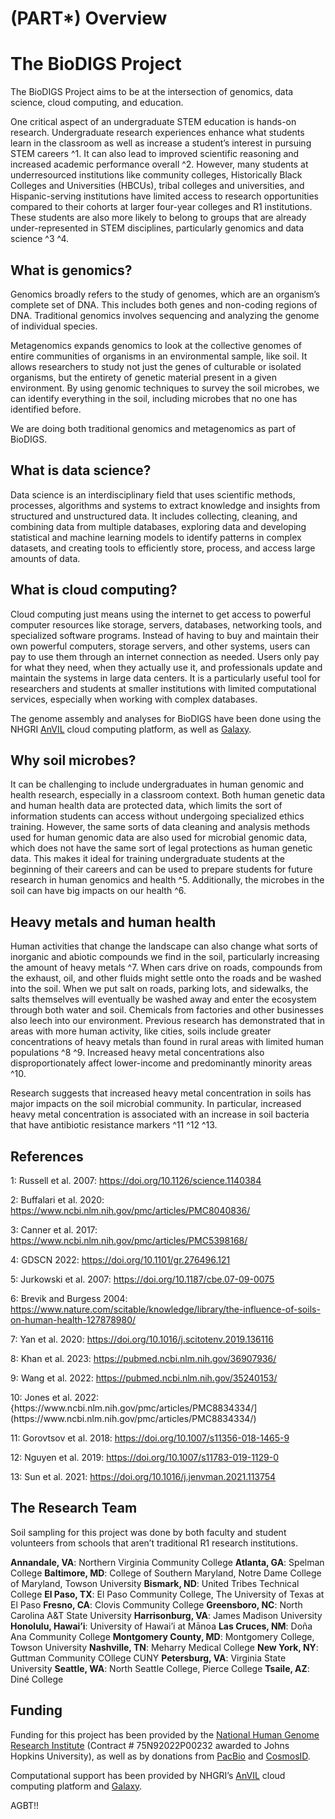 
# (PART\*) Overview {-}

# The BioDIGS Project

The BioDIGS Project aims to be at the intersection of genomics, data science, cloud computing, and education.

One critical aspect of an undergraduate STEM education is hands-on research. Undergraduate research experiences enhance what students learn in the classroom as well as increase a student's interest in pursuing STEM careers ^1. It can also lead to improved scientific reasoning and increased academic performance overall ^2. However, many students at underresourced institutions like community colleges, Historically Black Colleges and Universities (HBCUs), tribal colleges and universities, and Hispanic-serving institutions have limited access to research opportunities compared to their cohorts at larger four-year colleges and R1 institutions. These students are also more likely to belong to groups that are already under-represented in STEM disciplines, particularly genomics and data science ^3 ^4.

## What is genomics?

Genomics broadly refers to the study of genomes, which are an organism's complete set of DNA. This includes both genes and non-coding regions of DNA. Traditional genomics involves sequencing and analyzing the genome of individual species.

Metagenomics expands genomics to look at the collective genomes of entire communities of organisms in an environmental sample, like soil. It allows researchers to study not just the genes of culturable or isolated organisms, but the entirety of genetic material present in a given environment. By using genomic techniques to survey the soil microbes, we can identify everything in the soil, including microbes that no one has identified before.

We are doing both traditional genomics and metagenomics as part of BioDIGS.

## What is data science?

Data science is an interdisciplinary field that uses scientific methods, processes, algorithms and systems to extract knowledge and insights from structured and unstructured data. It includes collecting, cleaning, and combining data from multiple databases, exploring data and developing statistical and machine learning models to identify patterns in complex datasets, and creating tools to efficiently store, process, and access large amounts of data.

## What is cloud computing?

Cloud computing just means using the internet to get access to powerful computer resources like storage, servers, databases, networking tools, and specialized software programs. Instead of having to buy and maintain their own powerful computers, storage servers, and other systems, users can pay to use them through an internet connection as needed. Users only pay for what they need, when they actually use it, and professionals update and maintain the systems in large data centers. It is a particularly useful tool for researchers and students at smaller institutions with limited computational services, especially when working with complex databases.

The genome assembly and analyses for BioDIGS have been done using the NHGRI [AnVIL](https://anvilproject.org/) cloud computing platform, as well as [Galaxy](usegalaxy.org). 

## Why soil microbes?

It can be challenging to include undergraduates in human genomic and health research, especially in a classroom context. Both human genetic data and human health data are protected data, which limits the sort of information students can access without undergoing specialized ethics training. However, the same sorts of data cleaning and analysis methods used for human genomic data are also used for microbial genomic data, which does not have the same sort of legal protections as human genetic data. This makes it ideal for training undergraduate students at the beginning of their careers and can be used to prepare students for future research in human genomics and health ^5. Additionally, the microbes in the soil can have big impacts on our health ^6.

## Heavy metals and human health

Human activities that change the landscape can also change what sorts of inorganic and abiotic compounds we find in the soil, particularly increasing the amount of heavy metals ^7. When cars drive on roads, compounds from the exhaust, oil, and other fluids might settle onto the roads and be washed into the soil. When we put salt on roads, parking lots, and sidewalks, the salts themselves will eventually be washed away and enter the ecosystem through both water and soil. Chemicals from factories and other businesses also leech into our environment. Previous research has demonstrated that in areas with more human activity, like cities, soils include greater concentrations of heavy metals than found in rural areas with limited human populations ^8 ^9. Increased heavy metal concentrations also disproportionately affect lower-income and predominantly minority areas ^10.

Research suggests that increased heavy metal concentration in soils has major impacts on the soil microbial community. In particular, increased heavy metal concentration is associated with an increase in soil bacteria that have antibiotic resistance markers ^11 ^12 ^13.

## References

1: Russell et al. 2007: [https://doi.org/10.1126/science.1140384](https://doi.org/10.1126/science.1140384)

2: Buffalari et al. 2020: [https://www.ncbi.nlm.nih.gov/pmc/articles/PMC8040836/](https://www.ncbi.nlm.nih.gov/pmc/articles/PMC8040836/)

3: Canner et al. 2017: [https://www.ncbi.nlm.nih.gov/pmc/articles/PMC5398168/](https://www.ncbi.nlm.nih.gov/pmc/articles/PMC5398168/)

4: GDSCN 2022: [https://doi.org/10.1101/gr.276496.121](https://doi.org/10.1101/gr.276496.121)

5: Jurkowski et al. 2007: [https://doi.org/10.1187/cbe.07-09-0075](https://doi.org/10.1187/cbe.07-09-0075)

6: Brevik and Burgess 2004: [https://www.nature.com/scitable/knowledge/library/the-influence-of-soils-on-human-health-127878980/](https://www.nature.com/scitable/knowledge/library/the-influence-of-soils-on-human-health-127878980/)

7: Yan et al. 2020: [https://doi.org/10.1016/j.scitotenv.2019.136116](https://doi.org/10.1016/j.scitotenv.2019.136116)

8: Khan et al. 2023: [https://pubmed.ncbi.nlm.nih.gov/36907936/](https://pubmed.ncbi.nlm.nih.gov/36907936/)

9: Wang et al. 2022: [https://pubmed.ncbi.nlm.nih.gov/35240153/](https://pubmed.ncbi.nlm.nih.gov/35240153/)

10: Jones et al. 2022: {https://www.ncbi.nlm.nih.gov/pmc/articles/PMC8834334/](https://www.ncbi.nlm.nih.gov/pmc/articles/PMC8834334/)

11: Gorovtsov et al. 2018: [https://doi.org/10.1007/s11356-018-1465-9](https://doi.org/10.1007/s11356-018-1465-9)

12: Nguyen et al. 2019: [https://doi.org/10.1007/s11783-019-1129-0](https://doi.org/10.1007/s11783-019-1129-0)

13: Sun et al. 2021: [https://doi.org/10.1016/j.jenvman.2021.113754](https://doi.org/10.1016/j.jenvman.2021.113754)

## The Research Team

Soil sampling for this project was done by both faculty and student volunteers from schools that aren't traditional R1 research institutions.

**Annandale, VA**: Northern Virginia Community College
**Atlanta, GA**: Spelman College
**Baltimore, MD**: College of Southern Maryland, Notre Dame College of Maryland, Towson University
**Bismark, ND**: United Tribes Technical College
**El Paso, TX**: El Paso Community College, The University of Texas at El Paso
**Fresno, CA**: Clovis Community College
**Greensboro, NC**: North Carolina A&T State University
**Harrisonburg, VA**: James Madison University
**Honolulu, Hawai'i**: University of Hawai'i at Mānoa
**Las Cruces, NM**: Doña Ana Community College
**Montgomery County, MD**: Montgomery College, Towson University
**Nashville, TN**: Meharry Medical College
**New York, NY**: Guttman Community COllege CUNY
**Petersburg, VA**: Virginia State University
**Seattle, WA**: North Seattle College, Pierce College
**Tsaile, AZ**: Diné College

## Funding

Funding for this project has been provided by the [National Human Genome Research Institute](https://www.genome.gov/) (Contract # 75N92022P00232 awarded to Johns Hopkins University), as well as by donations from [PacBio](https://www.pacb.com/) and [CosmosID](https://www.cosmosid.com/).

Computational support has been provided by NHGRI's [AnVIL](https://anvilproject.org/) cloud computing platform and [Galaxy](usegalaxy.org).

AGBT!!
